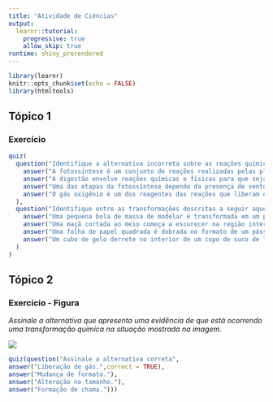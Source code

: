 ```yaml
---
title: "Atividade de Ciências"
output:
  learnr::tutorial:
    progressive: true
    allow_skip: true  
runtime: shiny_prerendered
---
```


```r
library(learnr)
knitr::opts_chunk$set(echo = FALSE)
library(htmltools)
```


## Tópico 1

### Exercício 

```r
quiz(
  question("Identifique a alternativa incorreta sobre as reações químicas que acontecem nos seres vivos.",
    answer("A fotossíntese é um conjunto de reações realizadas pelas plantas e produz nutrientes e gás oxigênio."),
    answer("A digestão envolve reações químicas e físicas para que seja possível absorver os nutrientes dos alimentos."),
    answer("Uma das etapas da fotossíntese depende da presença de vento para que as reações possam ocorrer.", correct = TRUE),
    answer("O gás oxigênio é um dos reagentes das reações que liberam energia no organismo dos seres vivos.")
  ),
  question("Identifique entre as transformações descritas a seguir aquela que corresponde a um fenômeno químico.",
    answer("Uma pequena bola de massa de modelar é transformada em um palito."),
    answer("Uma maçã cortada ao meio começa a escurecer na região interna.", correct = TRUE),
    answer("Uma folha de papel quadrada é dobrada no formato de um pássaro."),
    answer("Um cubo de gelo derrete no interior de um copo de suco de laranja.")
  )
)
```


## Tópico 2

### Exercício - Figura

*Assinale a alternativa que apresenta uma evidência de que está ocorrendo uma transformação química na situação mostrada na imagem.*


![](https://s1.static.brasilescola.uol.com.br/be/conteudo/images/b23303c04e003f443ad0adfc3a498423.jpg)



```r
quiz(question("Assinale a alternativa correta",
answer("Liberação de gás.",correct = TRUE),
answer("Mudança de formato."),
answer("Alteração no tamanho."),
answer("Formação de chama.")))

```
